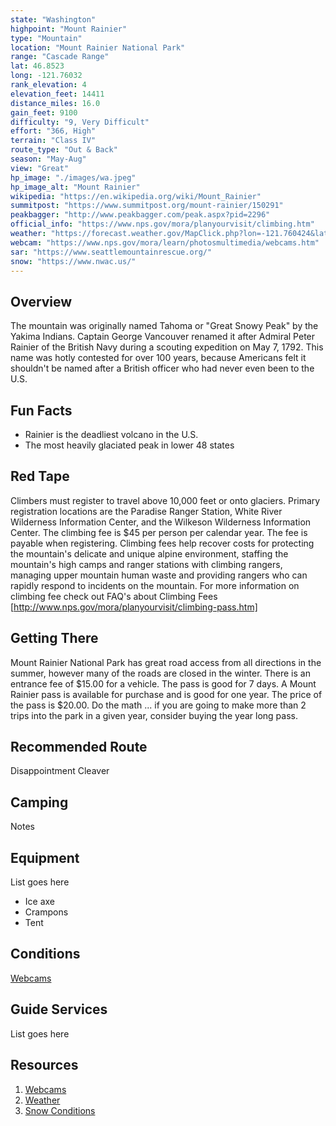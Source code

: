 ```yaml
---
state: "Washington"
highpoint: "Mount Rainier"
type: "Mountain"
location: "Mount Rainier National Park"
range: "Cascade Range"
lat: 46.8523
long: -121.76032
rank_elevation: 4
elevation_feet: 14411
distance_miles: 16.0
gain_feet: 9100
difficulty: "9, Very Difficult"
effort: "366, High"
terrain: "Class IV"
route_type: "Out & Back"
season: "May-Aug"
view: "Great"
hp_image: "./images/wa.jpeg"
hp_image_alt: "Mount Rainier"
wikipedia: "https://en.wikipedia.org/wiki/Mount_Rainier"
summitpost: "https://www.summitpost.org/mount-rainier/150291"
peakbagger: "http://www.peakbagger.com/peak.aspx?pid=2296"
official_info: "https://www.nps.gov/mora/planyourvisit/climbing.htm"
weather: "https://forecast.weather.gov/MapClick.php?lon=-121.760424&lat=46.852947"
webcam: "https://www.nps.gov/mora/learn/photosmultimedia/webcams.htm"
sar: "https://www.seattlemountainrescue.org/"
snow: "https://www.nwac.us/"
---
```


## Overview
The mountain was originally named Tahoma or "Great Snowy Peak" by the Yakima Indians. Captain George Vancouver renamed it after Admiral Peter Rainier of the British Navy during a scouting expedition on May 7, 1792. This name was hotly contested for over 100 years, because Americans felt it shouldn't be named after a British officer who had never even been to the U.S.

## Fun Facts
- Rainier is the deadliest volcano in the U.S.
- The most heavily glaciated peak in lower 48 states

## Red Tape
Climbers must register to travel above 10,000 feet or onto glaciers. Primary registration locations are the Paradise Ranger Station, White River Wilderness Information Center, and the Wilkeson Wilderness Information Center. The climbing fee is $45 per person per calendar year. The fee is payable when registering. Climbing fees help recover costs for protecting the mountain's delicate and unique alpine environment, staffing the mountain's high camps and ranger stations with climbing rangers, managing upper mountain human waste and providing rangers who can rapidly respond to incidents on the mountain. For more information on climbing fee check out FAQ's about Climbing Fees [http://www.nps.gov/mora/planyourvisit/climbing-pass.htm]

## Getting There
Mount Rainier National Park has great road access from all directions in the summer, however many of the roads are closed in the winter.  There is an entrance fee of $15.00 for a vehicle.  The pass is good for 7 days.  A Mount Rainier pass is available for purchase and is good for one year.  The price of the pass is $20.00.  Do the math ... if you are going to make more than 2 trips into the park in a given year, consider buying the year long pass.

## Recommended Route
Disappointment Cleaver

## Camping
Notes

## Equipment
List goes here
- Ice axe
- Crampons
- Tent

## Conditions
[Webcams](https://www.nps.gov/mora/learn/photosmultimedia/webcams.htm)

## Guide Services
List goes here

## Resources
1. [Webcams](https://www.nps.gov/mora/learn/photosmultimedia/webcams.htm)
2. [Weather](https://forecast.weather.gov/MapClick.php?lon=-121.760424&lat=46.852947)
3. [Snow Conditions](https://www.nwac.us/)
